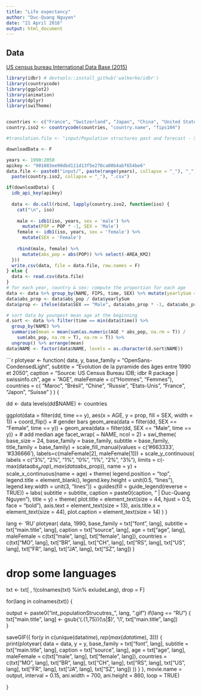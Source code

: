 ```yaml
---
title: "Life expectancy"
author: "Duc-Quang Nguyen"
date: "21 April 2016"
output: html_document
---
```


## Data

[US census bureau International Data Base (2015)](http://www.census.gov/data/developers/data-sets/international-database.html)


```r
library(idbr) # devtools::install_github('walkerke/idbr')
library(countrycode)
library(ggplot2)
library(animation)
library(dplyr)
library(swiTheme)


countries <- c("France", "Switzerland", "Japan", "China", "United States", "Brazil", "Russia", "Morocco", "India")
country.iso2 <- countrycode(countries, "country.name", "fips104")

#translation.file <- "input/Population structures past and forecast - Sheet1.csv"

downloadData <- F

years <- 1990:2050
apikey <- "901083ee90dbd111d13f5e270ca00b4abf654be6"
data.file <- paste0("input/", paste(range(years), collapse = "_"), "_", 
  paste(country.iso2, collapse = "_"), ".csv")


```

```r
if(downloadData) {
  idb_api_key(apikey)
  
  data <- do.call(rbind, lapply(country.iso2, function(iso) {
    cat("\n", iso)
    
    male <- idb1(iso, years, sex = 'male') %>%
      mutate(POP = POP * -1, SEX = 'Male')
    female <- idb1(iso, years, sex = 'female') %>%
      mutate(SEX = 'Female')
    
    rbind(male, female) %>% 
      mutate(abs_pop = abs(POP)) %>% select(-AREA_KM2)
  }))
  write.csv(data, file = data.file, row.names = F)
} else {
  data <- read.csv(data.file)
}
# for each year, country & sex: compute the proportion for each age
data <- data %>% group_by(NAME, FIPS, time, SEX) %>% mutate(yearlySum = sum(abs_pop)) %>% ungroup()
data$abs_prop <- data$abs_pop / data$yearlySum
data$prop <- ifelse(data$SEX == "Male", data$abs_prop * -1, data$abs_prop)

# sort data by youngest mean age at the beginning
d.sort <- data %>% filter(time == min(data$time)) %>% 
  group_by(NAME) %>% 
  summarise(mean = mean(sum(as.numeric(AGE * abs_pop, na.rm = T)) / 
    sum(abs_pop, na.rm = T), na.rm = T)) %>% 
  ungroup() %>% arrange(mean)
data$NAME <- factor(data$NAME, levels = as.character(d.sort$NAME))

```

```r

plotyear <- function(
  data, 
  y,
  base_family = "OpenSans-CondensedLight",
  subtitle = "Evolution de la pyramide des âges entre 1990 et 2050",
  caption =  "Source: US Census Bureau IDB; idbr R package | swissinfo.ch",
  age = "AGE",
  maleFemale = c("Hommes", "Femmes"),
  countries = c( "Maroc", "Brésil", "Chine", "Russie", "Etats-Unis", "France", "Japon", "Suisse"  )
) 
  {

  dd <- data
  levels(dd$NAME) <- countries
  
  ggplot(data = filter(dd, time == y), aes(x = AGE, y = prop, fill = SEX, width = 1)) +
    coord_flip() +
    # gender bars
    geom_area(data = filter(dd, SEX == "Female", time == y)) +
    geom_area(data = filter(dd, SEX == "Male", time == y)) +
    # add median age
    facet_wrap( ~ NAME, ncol = 2) + 
    swi_theme(
      base_size = 24, 
      base_family = base_family, 
      subtitle = base_family, 
      title_family = base_family) +
  scale_fill_manual(values = c('#663333', '#336666'),
      labels=c(maleFemale[2], maleFemale[1])) +
  scale_y_continuous(
    labels = c("3%", "2%", "1%", "0%", "1%", "2%", "3%"),
    limits = c(-max(data$abs_prop), max(data$abs_prop)),
    name = y) +
  scale_x_continuous(name = age) +
  theme(
    legend.position = "top", 
    legend.title = element_blank(),
    legend.key.height = unit(0.5, "lines"),
    legend.key.width = unit(3, "lines")) + 
  guides(fill = guide_legend(reverse = TRUE)) +
  labs(
    subtitle = subtitle,
    caption = paste0(caption, " | Duc-Quang Nguyen"),
    title = y) + 
  theme(
    plot.title = element_text(size = 44, hjust = 0.5, face = "bold"),
    axis.text = element_text(size = 13),
    axis.title.x = element_text(size = 44),
    plot.caption = element_text(size = 14)
  ) 
}


lang <- 'RU'
plotyear(
  data, 
  1990,
  base_family = txt["font", lang],
  subtitle = txt["main.title", lang],
  caption =  txt["source", lang],
  age = txt["age", lang],
  maleFemale = c(txt["male", lang], txt["female", lang]),
  countries = c(txt["MO", lang], txt["BR", lang], txt["CH", lang], 
    txt["RS", lang], txt["US", lang], txt["FR", lang], txt["JA", lang], txt["SZ", lang])
) 

# drop some languages
txt <- txt[ , !(colnames(txt) %in% exludeLang), drop = F]


for(lang in colnames(txt)) {
  
  output <- paste0("int_populationStrucutres_", lang, ".gif")
  if(lang == "RU") {
   txt["main.title", lang] <- gsub('(.{1,75})(\\s|$)', '\\1\n', txt["main.title", lang])    
  }
  
  saveGIF({
	for(y in c(unique(data$time), rep(max(data$time), 3))) {
		print(plotyear(
		  data = data,
		  y = y,
		  base_family = txt["font", lang],
      subtitle = txt["main.title", lang],
      caption =  txt["source", lang],
      age = txt["age", lang],
      maleFemale = c(txt["male", lang], txt["female", lang]),
      countries = c(txt["MO", lang], txt["BR", lang], txt["CH", lang], 
        txt["RS", lang], txt["US", lang], txt["FR", lang], txt["JA", lang], txt["SZ", lang])
		  ))
	}
  }, movie.name = output, interval = 0.15, 
  ani.width = 700, ani.height = 860, loop = TRUE)
  
}








  
    

